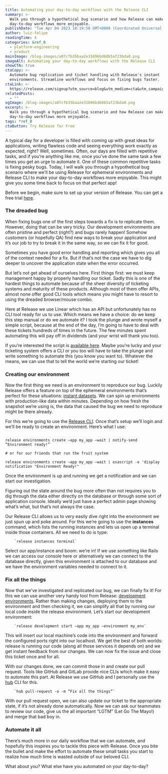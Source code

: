 ```yaml
---
title: Automating your day-to-day workflows with the Release CLI
summary: >-
  Walk you through a hypothetical bug scenario and how Release can make your
  day-to-day workflows more enjoyable.
publishDate: "Tue Apr 04 2023 18:19:50 GMT+0000 (Coordinated Universal Time)"
author: luiz-felipe
readingTime: 4
categories: &ref_0
  - platform-engineering
  - product
mainImage: /blog-images/a07cfb35baa2e31696bd68b5af23bda0.png
imageAlt: Automating your day-to-day workflows with the Release CLI
showCTA: true
ctaCopy: >-
  Automate bug replication and ticket handling with Release's instant
  environments. Streamline workflows and focus on fixing bugs faster.
ctaLink: >-
  https://release.com/signup?utm_source=blog&utm_medium=cta&utm_campaign=blog-cta&utm_content=automating-your-day-to-day-workflows-with-the-release-cli
relatedPosts:
  - ""
ogImage: /blog-images/a07cfb35baa2e31696bd68b5af23bda0.png
excerpt: >-
  Walk you through a hypothetical bug scenario and how Release can make your
  day-to-day workflows more enjoyable.
tags: *ref_0
ctaButton: Try Release for Free
---
```


A typical day for a developer is filled with coming up with great ideas for applications, writing flawless code and seeing everything work exactly as expected, right? Well, sometimes. Often, our days are filled with repetitive tasks, and if you’re anything like me, once you’ve done the same task a few times you get an urge to automate it. One of these common repetitive tasks is fixing pesky bugs. Today, I will walk you through a hypothetical bug scenario where we’ll be using Release for ephemeral environments and Release CLI to make your day-to-day workflows more enjoyable. This might give you some time back to focus on that perfect app! 

Before we begin, make sure to set up your version of Release. You can get a free trial [here](https://beta.release.com/register). 

### The dreaded bug

When fixing bugs one of the first steps towards a fix is to replicate them. However, doing that can be very tricky. Our development environments are often pristine and perfect (right?) and bugs rarely happen! Somehow customers (or hopefully QA) find new ways to break your application and it’s our job to try to break it in the same way, so we can fix it for good.

Sometimes you have good error handling and reporting which gives you all of the context needed for a fix. But if that’s not the case we have to dig deeper to uncover the application state when the error occurred.

But let’s not get ahead of ourselves here. First things first: we must keep management happy by properly handling our ticket. Sadly this is one of the hardest things to automate because of the sheer diversity of ticketing systems and maturity of these products. Although most of them offer APIs, almost none offer good CLI tools which means you might have to resort to using the dreaded browser/mouse combo.

Here at Release we use Linear which has an API but unfortunately has no CLI tool ready for us to use. Which means we have a choice: do we keep this step manual or do we automate it? I took the plunge and wrote myself a simple script, because at the end of the day, I’m going to have to deal with these tickets hundreds of times in the future. The few minutes spent automating this will pay off in dividends (and your wrist will thank you too).

If you’re interested the script is [available here](https://gist.github.com/Draiken/f23a98de94015b794219d9e64ef5c642). Maybe you’re lucky and your ticketing system offers a CLI or you too will have to take the plunge and write something to automate this (you know you want to). Whatever the means, we can use that to tell the world we’re starting our ticket!

### Creating our environment

Now the first thing we need is an environment to reproduce our bug. Luckily Release offers a feature on top of the ephemeral environments that’s perfect for these situations: [instant datasets](https://docs.release.com/reference-documentation/instant-datasets-aws). We can spin up environments with production-like data within minutes. Depending on how fresh the snapshot we’re using is, the data that caused the bug we need to reproduce might be there already.

For this we’re going to use the [Release CLI](https://docs.release.com/cli/getting-started). Once that’s setup we’ll login and we’ll be ready to create an environment. Here’s what I use:

```yalm line-numbers

release environments create –app my_app –wait | notify-send “Environment ready!”

# or for our friends that run the fruit system

release environments create –app my_app –wait | osascript -e 'display notification "Environment Ready!"

```

Once the environment is up and running we get a notification and we can start our investigation.

Figuring out the state around the bug more often than not requires you to dig through the data either directly on the database or through some sort of application console. Ideally we’d just have a perfect admin page showing what’s what, but that’s not always the case.

Our Release CLI allows us to very easily dive right into the environment we just spun up and poke around. For this we’re going to use the **instances** command, which lists the running instances and lets us open up a terminal inside those containers. All we need to do is type:

    	`release instances terminal`

Select our app/instance and boom: we’re in! If we use something like Rails we can access our console here or alternatively we can connect to the database directly, given this environment is attached to our database and we have the environment variables needed to connect to it.

### Fix all the things

Now that we’ve investigated and replicated our bug, we can finally fix it! For this we can use another very handy tool from Release: [development environments](https://docs.release.com/cli/remote-dev). Rather than making changes, deploying them to the environment and then checking it, we can simplify all that by running our local code inside the release environment. Let’s start our development environment:

    	`release development start –app my_app –environment my_env`

This will insert our local machine’s code into the environment and forward the configured ports right into our localhost. We get the best of both worlds: release is running our code (along all those services it depends on) and we get instant feedback from our changes. We can now fix the issue and close this ticket once and for all.

With our changes done, we can commit those in and create our pull request. Tools like GitHub and GitLab provide nice CLIs which make it easy to automate this part. At Release we use GitHub and I personally use the [hub](https://github.com/github/hub) CLI for this.

    	`hub pull-request -o -m “Fix all the things”`

With our pull request open, we can also update our ticket to the appropriate state, if it’s not already done automatically. Now we can ask our teammates to review our code, give us the all important “LGTM” (Let Go The Mayo!) and merge that bad boy in.

### Automate it all

There’s much more in our daily workflow that we can automate, and hopefully this inspires you to tackle this piece with Release. Once you bite the bullet and make the effort to automate these small tasks you start to realize how much time is wasted outside of our beloved CLI.

What about you? What else have you automated on your day-to-day?

